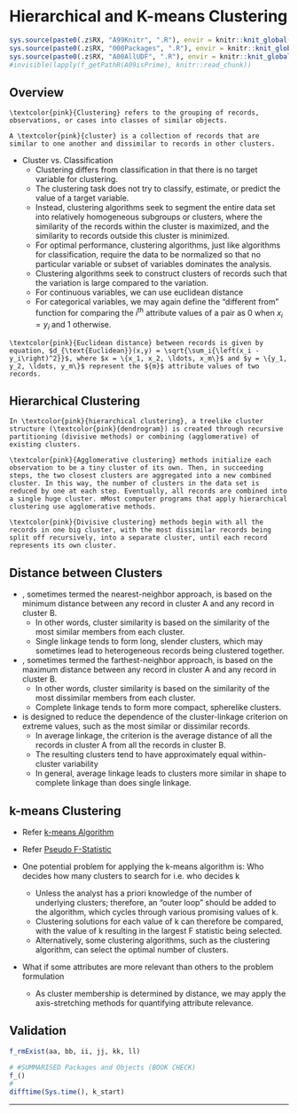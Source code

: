 # Hierarchical and K-means Clustering {#c49}

```r
sys.source(paste0(.z$RX, "A99Knitr", ".R"), envir = knitr::knit_global())
sys.source(paste0(.z$RX, "000Packages", ".R"), envir = knitr::knit_global())
sys.source(paste0(.z$RX, "A00AllUDF", ".R"), envir = knitr::knit_global())
#invisible(lapply(f_getPathR(A09isPrime), knitr::read_chunk))
```

## Overview

```definition
\textcolor{pink}{Clustering} refers to the grouping of records, observations, or cases into classes of similar objects.
```

```definition
A \textcolor{pink}{cluster} is a collection of records that are similar to one another and dissimilar to records in other clusters.
```

- Cluster vs. Classification
  - Clustering differs from classification in that there is no target variable for clustering. 
  - The clustering task does not try to classify, estimate, or predict the value of a target variable.
  - Instead, clustering algorithms seek to segment the entire data set into relatively homogeneous subgroups or clusters, where the similarity of the records within the cluster is maximized, and the similarity to records outside this cluster is minimized.
  - For optimal performance, clustering algorithms, just like algorithms for classification, require the data to be normalized so that no particular variable or subset of variables dominates the analysis.
  - Clustering algorithms seek to construct clusters of records such that the \textcolor{pink}{between-cluster} variation is large compared to the \textcolor{pink}{within-cluster} variation. 
  - For continuous variables, we can use euclidean distance
  - For categorical variables, we may again define the "different from" function for comparing the $i^{\text{th}}$ attribute values of a pair as 0 when $x_i = y_i$ and 1 otherwise.

```definition
\textcolor{pink}{Euclidean distance} between records is given by equation, $d_{\text{Euclidean}}(x,y) = \sqrt{\sum_i{\left(x_i - y_i\right)^2}}$, where $x = \{x_1, x_2, \ldots, x_m\}$ and $y = \{y_1, y_2, \ldots, y_m\}$ represent the ${m}$ attribute values of two records.
```

## Hierarchical Clustering

```definition
In \textcolor{pink}{hierarchical clustering}, a treelike cluster structure (\textcolor{pink}{dendrogram}) is created through recursive partitioning (divisive methods) or combining (agglomerative) of existing clusters. 
```

```definition
\textcolor{pink}{Agglomerative clustering} methods initialize each observation to be a tiny cluster of its own. Then, in succeeding steps, the two closest clusters are aggregated into a new combined cluster. In this way, the number of clusters in the data set is reduced by one at each step. Eventually, all records are combined into a single huge cluster. mMost computer programs that apply hierarchical clustering use agglomerative methods.
```

```definition
\textcolor{pink}{Divisive clustering} methods begin with all the records in one big cluster, with the most dissimilar records being split off recursively, into a separate cluster, until each record represents its own cluster. 
```

## Distance between Clusters

- \textcolor{pink}{Single linkage}, sometimes termed the nearest-neighbor approach, is based on the minimum distance between any record in cluster A and any record in cluster B. 
  - In other words, cluster similarity is based on the similarity of the most similar members from each cluster. 
  - Single linkage tends to form long, slender clusters, which may sometimes lead to heterogeneous records being clustered together. 
- \textcolor{pink}{Complete linkage}, sometimes termed the farthest-neighbor approach, is based on the maximum distance between any record in cluster A and any record in cluster B. 
  - In other words, cluster similarity is based on the similarity of the most dissimilar members from each cluster. 
  - Complete linkage tends to form more compact, spherelike clusters. 
- \textcolor{pink}{Average linkage} is designed to reduce the dependence of the cluster-linkage criterion on extreme values, such as the most similar or dissimilar records. 
  - In average linkage, the criterion is the average distance of all the records in cluster A from all the records in cluster B. 
  - The resulting clusters tend to have approximately equal within-cluster variability
  - In general, average linkage leads to clusters more similar in shape to complete linkage than does single linkage.

## k-means Clustering

- Refer [k-means Algorithm](#k-means-b20 "b20")
- Refer [Pseudo F-Statistic](#f-stat-b20 "b20")

- One potential problem for applying the k-means algorithm is: Who decides how many clusters to search for i.e. who decides k
  - Unless the analyst has a priori knowledge of the number of underlying clusters; therefore, an "outer loop" should be added to the algorithm, which cycles through various promising values of k. 
  - Clustering solutions for each value of k can therefore be compared, with the value of k resulting in the largest F statistic being selected. 
  - Alternatively, some clustering algorithms, such as the \textcolor{pink}{BIRCH} clustering algorithm, can select the optimal number of clusters.

- What if some attributes are more relevant than others to the problem formulation
  - As cluster membership is determined by distance, we may apply the axis-stretching methods for quantifying attribute relevance.

## Validation {.unlisted .unnumbered .tabset .tabset-fade}

```r
f_rmExist(aa, bb, ii, jj, kk, ll)
```

```r
# #SUMMARISED Packages and Objects (BOOK CHECK)
f_()
#
difftime(Sys.time(), k_start)
```

****
